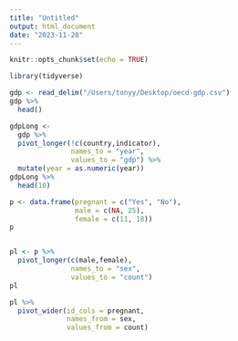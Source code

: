 ```yaml
---
title: "Untitled"
output: html_document
date: "2023-11-28"
---
```


```r
knitr::opts_chunk$set(echo = TRUE)
```
```r
library(tidyverse)
```

```r
gdp <- read_delim("/Users/tonyy/Desktop/oecd-gdp.csv")
gdp %>% 
  head()

```
```r
gdpLong <- 
  gdp %>% 
  pivot_longer(!c(country,indicator),
               names_to = "year",
               values_to = "gdp") %>% 
  mutate(year = as.numeric(year))
gdpLong %>% 
  head(10)
```

```r
p <- data.frame(pregnant = c("Yes", "No"),
            	male = c(NA, 25),
            	female = c(11, 18))
p



```

```r
pl <- p %>% 
  pivot_longer(c(male,female),
               names_to = "sex",
               values_to = "count")
pl
```


```r
pl %>% 
  pivot_wider(id_cols = pregnant,
              names_from = sex,
              values_from = count)
```

```r

```

```r

```



